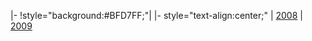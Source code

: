 <noinclude>{{fb start}}</noinclude>
|-
!style="background:#BFD7FF;"|{{Tnavbar-header|[[泛太平洋锦标赛]]|泛太平洋锦标赛|bgcolor=#BFD7FF}}
{{fb inner start}}
|- style="text-align:center;"
| 
[[2008年泛太平洋锦标赛|2008]]&nbsp;|
[[2009年泛太平洋锦标赛|2009]]&nbsp;
{{fb inner end}}<noinclude>
{{fb end}}
{{using fb}}</noinclude>